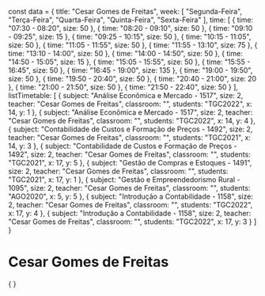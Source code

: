 const data = {
  title: "Cesar Gomes de Freitas",
  week: [
    "Segunda-Feira",
    "Terça-Feira",
    "Quarta-Feira",
    "Quinta-Feira",
    "Sexta-Feira"
  ],
  time: [
    {
      time: "07:30 - 08:20",
      size: 50
    },
    {
      time: "08:20 - 09:10",
      size: 50
    },
    {
      time: "09:10 - 09:25",
      size: 15
    },
    {
      time: "09:25 - 10:15",
      size: 50
    },
    {
      time: "10:15 - 11:05",
      size: 50
    },
    {
      time: "11:05 - 11:55",
      size: 50
    },
    {
      time: "11:55 - 13:10",
      size: 75
    },
    {
      time: "13:10 - 14:00",
      size: 50
    },
    {
      time: "14:00 - 14:50",
      size: 50
    },
    {
      time: "14:50 - 15:05",
      size: 15
    },
    {
      time: "15:05 - 15:55",
      size: 50
    },
    {
      time: "15:55 - 16:45",
      size: 50
    },
    {
      time: "16:45 - 19:00",
      size: 135
    },
    {
      time: "19:00 - 19:50",
      size: 50
    },
    {
      time: "19:50 - 20:40",
      size: 50
    },
    {
      time: "20:40 - 21:00",
      size: 20
    },
    {
      time: "21:00 - 21:50",
      size: 50
    },
    {
      time: "21:50 - 22:40",
      size: 50
    }
  ],
  listTimetable: [
    {
      subject: "Análise Econômica e Mercado - 1517",
      size: 2,
      teacher: "Cesar Gomes de Freitas",
      classroom: "",
      students: "TGC2022",
      x: 14,
      y: 1
    },
    {
      subject: "Análise Econômica e Mercado - 1517",
      size: 2,
      teacher: "Cesar Gomes de Freitas",
      classroom: "",
      students: "TGC2022",
      x: 14,
      y: 4
    },
    {
      subject: "Contabilidade de Custos e Formação de Preços - 1492",
      size: 2,
      teacher: "Cesar Gomes de Freitas",
      classroom: "",
      students: "TGC2021",
      x: 14,
      y: 3
    },
    {
      subject: "Contabilidade de Custos e Formação de Preços - 1492",
      size: 2,
      teacher: "Cesar Gomes de Freitas",
      classroom: "",
      students: "TGC2021",
      x: 17,
      y: 5
    },
    {
      subject: "Gestão de Compras e Estoques - 1491",
      size: 2,
      teacher: "Cesar Gomes de Freitas",
      classroom: "",
      students: "TGC2021",
      x: 17,
      y: 1
    },
    {
      subject: "Gestão e Empreendedorismo Rural - 1095",
      size: 2,
      teacher: "Cesar Gomes de Freitas",
      classroom: "",
      students: "AGO2020",
      x: 5,
      y: 5
    },
    {
      subject: "Introdução a Contabilidade - 1158",
      size: 2,
      teacher: "Cesar Gomes de Freitas",
      classroom: "",
      students: "TGC2022",
      x: 17,
      y: 4
    },
    {
      subject: "Introdução a Contabilidade - 1158",
      size: 2,
      teacher: "Cesar Gomes de Freitas",
      classroom: "",
      students: "TGC2022",
      x: 17,
      y: 3
    }
  ]
}

# Cesar Gomes de Freitas

<div>
    {
        <Grid
            title={data.title}
            weekDays={data.week}
            time={data.time}
            listClasses={data.listTimetable}
        />
    }
</div>